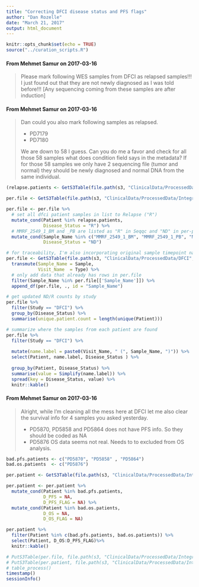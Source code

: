 ```yaml
---
title: "Correcting DFCI disease status and PFS flags"
author: "Dan Rozelle"
date: "March 21, 2017"
output: html_document
---
```


```r
knitr::opts_chunk$set(echo = TRUE)
source("../curation_scripts.R")
```


#### From Mehmet Samur on 2017-03-16
> Please mark following WES samples from DFCI as relapsed samples!!! I just found out that they are not newly diagnosed as I was told before!!!  [Any sequencing coming from these samples are after induction]

#### From Mehmet Samur on 2017-03-16
> Dan could you also mark following samples as relapsed.
> 
> - PD7179
> - PD7180
> 
> We are down to 58 I guess. Can you do me a favor and check for all those 58 samples what does condition field says in the metadata? If for those 58 samples we only have 2 sequencing file (tumor and normal) they should be newly diagnosed and normal DNA from the same individual. 

```r
(relapse.patients <- GetS3Table(file.path(s3, "ClinicalData/ProcessedData/DFCI", "2017-03-16_corrected.dfci.relapse.patient.ids.txt"), header = F) %>% .[["V1"]])

per.file <- GetS3Table(file.path(s3, "ClinicalData/ProcessedData/Integrated", "per.file.clinical.txt"))

per.file <- per.file %>% 
  # set all dfci patient samples in list to Relapse ("R")
  mutate_cond(Patient %in% relapse.patients,
              Disease_Status = "R") %>%
  # MMRF_2549_1_BM and _PB are listed as "R" in Seqqc and "ND" in per-patient-visit, ia9 had "ND"
  mutate_cond(Sample_Name %in% c("MMRF_2549_1_BM", "MMRF_2549_1_PB", "MMRF_1309_1_BM"),
              Disease_Status = "ND")

# for traceability, I'm also incorporating original sample timepoint names as "Visit_Name"
per.file <- GetS3Table(file.path(s3, "ClinicalData/ProcessedData/DFCI", "curated_DFCI_WES_Cyto.txt")) %>%
  transmute(Sample_Name = Sample,
            Visit_Name  = Type) %>%
  # only add data that already has rows in per.file
  filter(Sample_Name %in% per.file[['Sample_Name']]) %>%
  append_df(per.file, ., id = "Sample_Name")

# get updated ND/R counts by study
per.file %>%
  filter(Study == "DFCI") %>%
  group_by(Disease_Status) %>%
  summarise(unique.patient.count = length(unique(Patient)))

# summarize where the samples from each patient are found
per.file %>%
  filter(Study == "DFCI") %>%
  
  mutate(name.label = paste0(Visit_Name, " (", Sample_Name, ")")) %>%
  select(Patient, name.label, Disease_Status ) %>%
  
  group_by(Patient, Disease_Status) %>%
  summarise(value = Simplify(name.label)) %>%
  spread(key = Disease_Status, value) %>%
  knitr::kable()


```

#### From Mehmet Samur on 2017-03-16
> Alright, while I'm cleaning all the mess here at DFCI let me also clear the survival info for 4 samples you asked yesterday.
> 
> - PD5870, PD5858 and PD5864 does not have PFS info. So they should be coded as NA
> - PD5876 OS data seems not real. Needs to to excluded from OS analysis.
>

```r

bad.pfs.patients <- c("PD5870", "PD5858" , "PD5864") 
bad.os.patients  <- c("PD5876") 

per.patient <- GetS3Table(file.path(s3, "ClinicalData/ProcessedData/Integrated", "per.patient.clinical.txt"))

per.patient <- per.patient %>%
  mutate_cond(Patient %in% bad.pfs.patients, 
              D_PFS = NA,
              D_PFS_FLAG = NA) %>%
  mutate_cond(Patient %in% bad.os.patients, 
              D_OS = NA,
              D_OS_FLAG = NA) 

per.patient %>%
  filter(Patient %in% c(bad.pfs.patients, bad.os.patients)) %>%
  select(Patient, D_OS:D_PFS_FLAG)%>%
  knitr::kable()

# PutS3Table(per.file, file.path(s3, "ClinicalData/ProcessedData/Integrated", "per.file.clinical.txt"))
# PutS3Table(per.patient, file.path(s3, "ClinicalData/ProcessedData/Integrated", "per.patient.clinical.txt"))
# table_process()
timestamp()
sessionInfo()
```
